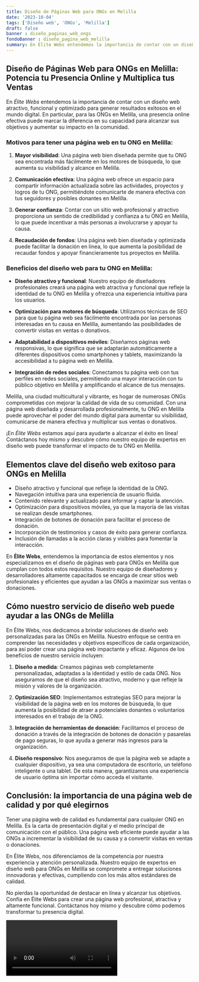 ```yaml
---
title: Diseño de Páginas Web para ONGs en Melilla
date: '2023-10-04'
tags: ['Diseño web', 'ONGs', 'Melilla']
draft: false
banner : diseño_paginas_web_ongs
fondoBanner : diseño_pagina_web_melilla
summary: En Élite Webs entendemos la importancia de contar con un diseño web atractivo, funcional y optimizado para generar resultados exitosos en el mundo digital. En particular, para las ONGs en Melilla, una presencia online efectiva puede marcar la diferencia en su capacidad para alcanzar sus objetivos y aumentar su impacto en la comunidad.
---
```


## Diseño de Páginas Web para ONGs en Melilla: Potencia tu Presencia Online y Multiplica tus Ventas

En *Élite Webs* entendemos la importancia de contar con un diseño web atractivo, funcional y optimizado para generar resultados exitosos en el mundo digital. En particular, para las ONGs en Melilla, una presencia online efectiva puede marcar la diferencia en su capacidad para alcanzar sus objetivos y aumentar su impacto en la comunidad.

### Motivos para tener una página web en tu ONG en Melilla:

1. **Mayor visibilidad**: Una página web bien diseñada permite que tu ONG sea encontrada más fácilmente en los motores de búsqueda, lo que aumenta su visibilidad y alcance en Melilla.

2. **Comunicación efectiva**: Una página web ofrece un espacio para compartir información actualizada sobre las actividades, proyectos y logros de tu ONG, permitiéndote comunicarte de manera efectiva con tus seguidores y posibles donantes en Melilla.

3. **Generar confianza**: Contar con un sitio web profesional y atractivo proporciona un sentido de credibilidad y confianza a tu ONG en Melilla, lo que puede incentivar a más personas a involucrarse y apoyar tu causa.

4. **Recaudación de fondos**: Una página web bien diseñada y optimizada puede facilitar la donación en línea, lo que aumenta la posibilidad de recaudar fondos y apoyar financieramente tus proyectos en Melilla.

### Beneficios del diseño web para tu ONG en Melilla:

- **Diseño atractivo y funcional**: Nuestro equipo de diseñadores profesionales creará una página web atractiva y funcional que refleje la identidad de tu ONG en Melilla y ofrezca una experiencia intuitiva para los usuarios.

- **Optimización para motores de búsqueda**: Utilizamos técnicas de SEO para que tu página web sea fácilmente encontrada por las personas interesadas en tu causa en Melilla, aumentando las posibilidades de convertir visitas en ventas o donativos.

- **Adaptabilidad a dispositivos móviles**: Diseñamos páginas web responsivas, lo que significa que se adaptarán automáticamente a diferentes dispositivos como smartphones y tablets, maximizando la accesibilidad a tu página web en Melilla.

- **Integración de redes sociales**: Conectamos tu página web con tus perfiles en redes sociales, permitiendo una mayor interacción con tu público objetivo en Melilla y amplificando el alcance de tus mensajes.

Melilla, una ciudad multicultural y vibrante, es hogar de numerosas ONGs comprometidas con mejorar la calidad de vida de su comunidad. Con una página web diseñada y desarrollada profesionalmente, tu ONG en Melilla puede aprovechar el poder del mundo digital para aumentar su visibilidad, comunicarse de manera efectiva y multiplicar sus ventas o donativos.

¡En *Élite Webs* estamos aquí para ayudarte a alcanzar el éxito en línea! Contáctanos hoy mismo y descubre cómo nuestro equipo de expertos en diseño web puede transformar el impacto de tu ONG en Melilla.

<GifSeo />

<Cta />

## Elementos clave del diseño web exitoso para ONGs en Melilla

- Diseño atractivo y funcional que refleje la identidad de la ONG.
- Navegación intuitiva para una experiencia de usuario fluida.
- Contenido relevante y actualizado para informar y captar la atención.
- Optimización para dispositivos móviles, ya que la mayoría de las visitas se realizan desde smartphones.
- Integración de botones de donación para facilitar el proceso de donación.
- Incorporación de testimonios y casos de éxito para generar confianza.
- Inclusión de llamadas a la acción claras y visibles para fomentar la interacción.

En **Élite Webs**, entendemos la importancia de estos elementos y nos especializamos en el diseño de páginas web para ONGs en Melilla que cumplan con todos estos requisitos. Nuestro equipo de diseñadores y desarrolladores altamente capacitados se encarga de crear sitios web profesionales y eficientes que ayudan a las ONGs a maximizar sus ventas o donaciones.

## Cómo nuestro servicio de diseño web puede ayudar a las ONGs de Melilla

En Élite Webs, nos dedicamos a brindar soluciones de diseño web personalizadas para las ONGs en Melilla. Nuestro enfoque se centra en comprender las necesidades y objetivos específicos de cada organización, para así poder crear una página web impactante y eficaz. Algunos de los beneficios de nuestro servicio incluyen:

1. **Diseño a medida**: Creamos páginas web completamente personalizadas, adaptadas a la identidad y estilo de cada ONG. Nos aseguramos de que el diseño sea atractivo, moderno y que refleje la misión y valores de la organización.

2. **Optimización SEO**: Implementamos estrategias SEO para mejorar la visibilidad de la página web en los motores de búsqueda, lo que aumenta la posibilidad de atraer a potenciales donantes o voluntarios interesados en el trabajo de la ONG.

3. **Integración de herramientas de donación**: Facilitamos el proceso de donación a través de la integración de botones de donación y pasarelas de pago seguras, lo que ayuda a generar más ingresos para la organización.

4. **Diseño responsivo**: Nos aseguramos de que la página web se adapte a cualquier dispositivo, ya sea una computadora de escritorio, un teléfono inteligente o una tablet. De esta manera, garantizamos una experiencia de usuario óptima sin importar cómo acceda el visitante.

## Conclusión: la importancia de una página web de calidad y por qué elegirnos

Tener una página web de calidad es fundamental para cualquier ONG en Melilla. Es la carta de presentación digital y el medio principal de comunicación con el público. Una página web eficiente puede ayudar a las ONGs a incrementar la visibilidad de su causa y a convertir visitas en ventas o donaciones.

En Élite Webs, nos diferenciamos de la competencia por nuestra experiencia y atención personalizada. Nuestro equipo de expertos en diseño web para ONGs en Melilla se compromete a entregar soluciones innovadoras y efectivas, cumpliendo con los más altos estándares de calidad.

No pierdas la oportunidad de destacar en línea y alcanzar tus objetivos. Confía en Élite Webs para crear una página web profesional, atractiva y altamente funcional. Contáctanos hoy mismo y descubre cómo podemos transformar tu presencia digital.

<Video />

<CtaBot job='ONGs' city='Melilla'/>

<Gmaps query='Melilla+españa+maps' />